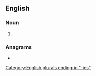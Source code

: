 ==English==

===Noun===
{{head|en|noun form}}

# {{plural of|en|lottery}}

===Anagrams===
* {{anagrams|en|a=eeilorstt|roitelets}}

[[Category:English plurals ending in "-ies"]]